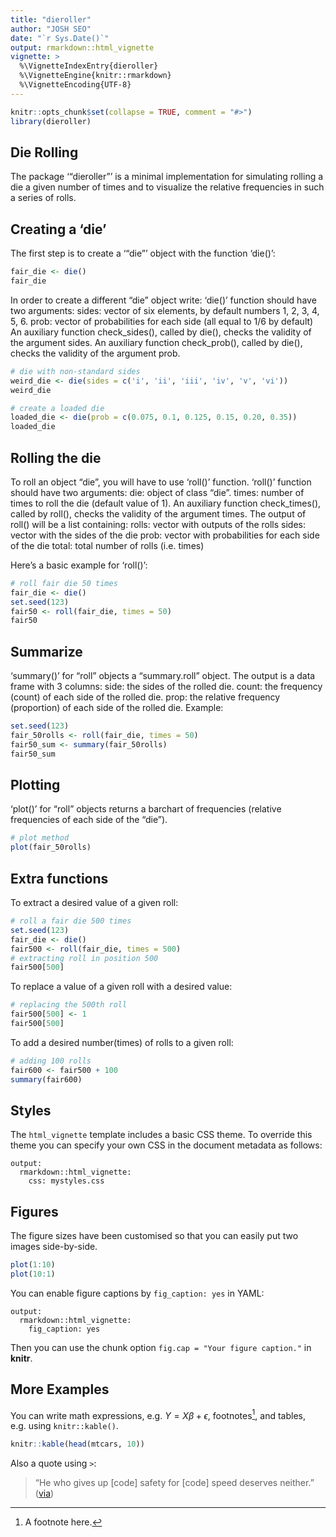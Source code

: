 ```yaml
---
title: "dieroller"
author: "JOSH SEO"
date: "`r Sys.Date()`"
output: rmarkdown::html_vignette
vignette: >
  %\VignetteIndexEntry{dieroller}
  %\VignetteEngine{knitr::rmarkdown}
  %\VignetteEncoding{UTF-8}
---
```


```r
knitr::opts_chunk$set(collapse = TRUE, comment = "#>")
library(dieroller)
```


## Die Rolling
The package '"dieroller"' is a minimal implementation for simulating rolling a die a given number of times and to visualize the relative frequencies in such a series of rolls.

## Creating a 'die'
The first step is to create a '"die"' object with the function 'die()':
```r
fair_die <- die()
fair_die
```

In order to create a different "die" object write:
'die()' function should have two arguments:
sides: vector of six elements, by default numbers 1, 2, 3, 4, 5, 6.
prob: vector of probabilities for each side (all equal to 1/6 by default)
An auxiliary function check_sides(), called by die(), checks the validity of the argument sides.
An auxiliary function check_prob(), called by die(), checks the validity of the argument prob.
```r
# die with non-standard sides
weird_die <- die(sides = c('i', 'ii', 'iii', 'iv', 'v', 'vi'))
weird_die

# create a loaded die
loaded_die <- die(prob = c(0.075, 0.1, 0.125, 0.15, 0.20, 0.35))
loaded_die
```

## Rolling the die
To roll an object "die", you will have to use 'roll()' function.
'roll()' function should have two arguments:
die: object of class "die".
times: number of times to roll the die (default value of 1).
An auxiliary function check_times(), called by roll(), checks the validity of the argument times.
The output of roll() will be a list containing:
rolls: vector with outputs of the rolls
sides: vector with the sides of the die
prob: vector with probabilities for each side of the die
total: total number of rolls (i.e. times)

Here’s a basic example for 'roll()':
```r
# roll fair die 50 times
fair_die <- die()
set.seed(123)
fair50 <- roll(fair_die, times = 50)
fair50
```

## Summarize
'summary()' for "roll" objects a "summary.roll" object. 
The output is a data frame with 3 columns:
side: the sides of the rolled die.
count: the frequency (count) of each side of the rolled die.
prop: the relative frequency (proportion) of each side of the rolled die.
Example:
```r
set.seed(123)
fair_50rolls <- roll(fair_die, times = 50)
fair50_sum <- summary(fair_50rolls)
fair50_sum
```

## Plotting
'plot()' for "roll" objects returns a barchart of frequencies (relative frequencies of each side of the "die"). 
```r
# plot method
plot(fair_50rolls)
```

## Extra functions
To extract a desired value of a given roll:
```r
# roll a fair die 500 times
set.seed(123)
fair_die <- die()
fair500 <- roll(fair_die, times = 500)
# extracting roll in position 500
fair500[500]
```

To replace a value of a given roll with a desired value:
```r
# replacing the 500th roll
fair500[500] <- 1
fair500[500]
```

To add a desired number(times) of rolls to a given roll:
```r
# adding 100 rolls
fair600 <- fair500 + 100
summary(fair600)
```

## Styles

The `html_vignette` template includes a basic CSS theme. To override this theme you can specify your own CSS in the document metadata as follows:

    output: 
      rmarkdown::html_vignette:
        css: mystyles.css

## Figures

The figure sizes have been customised so that you can easily put two images side-by-side. 

```r
plot(1:10)
plot(10:1)
```

You can enable figure captions by `fig_caption: yes` in YAML:

    output:
      rmarkdown::html_vignette:
        fig_caption: yes

Then you can use the chunk option `fig.cap = "Your figure caption."` in **knitr**.

## More Examples

You can write math expressions, e.g. $Y = X\beta + \epsilon$, footnotes^[A footnote here.], and tables, e.g. using `knitr::kable()`.

```r
knitr::kable(head(mtcars, 10))
```

Also a quote using `>`:

> "He who gives up [code] safety for [code] speed deserves neither."
([via](https://twitter.com/hadleywickham/status/504368538874703872))
